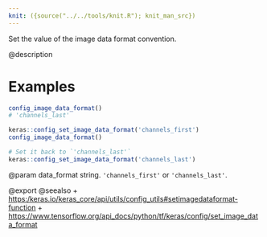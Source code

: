 ```yaml
---
knit: ({source("../../tools/knit.R"); knit_man_src})
---
```

Set the value of the image data format convention.

@description

# Examples
```r
config_image_data_format()
# 'channels_last'
```

```r
keras::config_set_image_data_format('channels_first')
config_image_data_format()
```

```r
# Set it back to `'channels_last'`
keras::config_set_image_data_format('channels_last')
```

@param data_format string. `'channels_first'` or `'channels_last'`.

@export
@seealso
+ <https:/keras.io/keras_core/api/utils/config_utils#setimagedataformat-function>
+ <https://www.tensorflow.org/api_docs/python/tf/keras/config/set_image_data_format>
